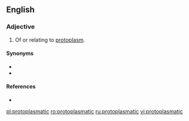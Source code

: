 ==English==

===Adjective===
{{en-adj|-}}

# {{label|en|cytology}} Of or relating to [[protoplasm]].

====Synonyms====
* {{l|en|protoplasmal}}
* {{l|en|protoplasmic}}

====References====
* {{R:Webster 1913}}

[[pl:protoplasmatic]]
[[ro:protoplasmatic]]
[[ru:protoplasmatic]]
[[vi:protoplasmatic]]